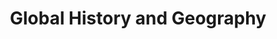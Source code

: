 ---
title: Global History and Geography
description: "This course is designed to prepare students for the Global History and Geography Regents Examination. The course will focus on the development of the modern world from the Renaissance to the present. Students will learn about the major political, economic, and social developments that have shaped the world."
thumbnail: "/images/Global_History.jpg"
---